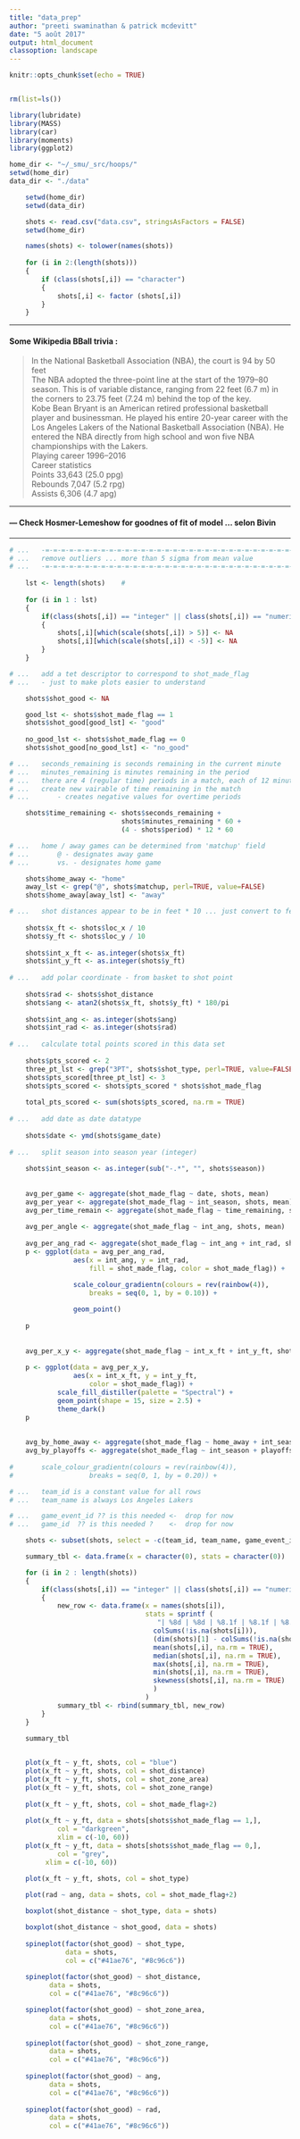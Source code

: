 ```yaml
---
title: "data_prep"
author: "preeti swaminathan & patrick mcdevitt"
date: "5 août 2017"
output: html_document
classoption: landscape
---
```


```r

knitr::opts_chunk$set(echo = TRUE)


rm(list=ls())

library(lubridate)
library(MASS)
library(car)
library(moments)
library(ggplot2)

home_dir <- "~/_smu/_src/hoops/"
setwd(home_dir)
data_dir <- "./data"

```


```r

	setwd(home_dir)
	setwd(data_dir)

	shots <- read.csv("data.csv", stringsAsFactors = FALSE)
	setwd(home_dir)

	names(shots) <- tolower(names(shots))
	
	for (i in 2:(length(shots)))
	{
		if (class(shots[,i]) == "character")
		{
			shots[,i] <- factor (shots[,i])
		}
	}
```

***  

####	Some Wikipedia BBall trivia :
> In the National Basketball Association (NBA), the court is 94 by 50 feet  
The NBA adopted the three-point line at the start of the 1979–80 season. This is of variable distance, ranging from 22 feet (6.7 m) in the corners to 23.75 feet (7.24 m) behind the top of the key.  
Kobe Bean Bryant is an American retired professional basketball player and businessman. He played his entire 20-year career with the Los Angeles Lakers of the National Basketball Association (NBA). He entered the NBA directly from high school and won five NBA championships with the Lakers.  
Playing career 	1996–2016  
Career statistics  
Points 	33,643 (25.0 ppg)  
Rebounds 	7,047 (5.2 rpg)  
Assists 	6,306 (4.7 apg)  


***  

#### --- Check Hosmer-Lemeshow for goodnes of fit of model ... selon Bivin

***  

```r

# ...	-=-=-=-=-=-=-=-=-=-=-=-=-=-=-=-=-=-=-=-=-=-=-=-=-=-=-=-=-=-=-=-=-=-=-=-=-
# ...	remove outliers ... more than 5 sigma from mean value
# ...	-=-=-=-=-=-=-=-=-=-=-=-=-=-=-=-=-=-=-=-=-=-=-=-=-=-=-=-=-=-=-=-=-=-=-=-=-
	
	lst <- length(shots)	#
	
	for (i in 1 : lst)
	{
		if(class(shots[,i]) == "integer" || class(shots[,i]) == "numeric")
		{
			shots[,i][which(scale(shots[,i]) > 5)] <- NA
			shots[,i][which(scale(shots[,i]) < -5)] <- NA
		}
	}

```



```r

# ...	add a tet descriptor to correspond to shot_made_flag
# ...	- just to make plots easier to understand

	shots$shot_good <- NA

	good_lst <- shots$shot_made_flag == 1
	shots$shot_good[good_lst] <- "good"
	
	no_good_lst <- shots$shot_made_flag == 0
	shots$shot_good[no_good_lst] <- "no_good"

# ...	seconds_remaining is seconds remaining in the current minute
# ...	minutes_remaining is minutes remaining in the period
# ...	there are 4 (regular time) periods in a match, each of 12 minutes
# ...	create new vairable of time remaining in the match
# ...		- creates negative values for overtime periods

	shots$time_remaining <- shots$seconds_remaining +
							shots$minutes_remaining * 60 +
							(4 - shots$period) * 12 * 60

# ...	home / away games can be determined from 'matchup' field
# ...		@ - designates away game
# ...		vs. - designates home game

	shots$home_away <- "home"
	away_lst <- grep("@", shots$matchup, perl=TRUE, value=FALSE)
	shots$home_away[away_lst] <- "away"

# ...	shot distances appear to be in feet * 10 ... just convert to feet
	
	shots$x_ft <- shots$loc_x / 10
	shots$y_ft <- shots$loc_y / 10
	
	shots$int_x_ft <- as.integer(shots$x_ft)
	shots$int_y_ft <- as.integer(shots$y_ft)
	
# ...	add polar coordinate - from basket to shot point
	
	shots$rad <- shots$shot_distance
	shots$ang <- atan2(shots$x_ft, shots$y_ft) * 180/pi 
	
	shots$int_ang <- as.integer(shots$ang)
	shots$int_rad <- as.integer(shots$rad)
	
# ...	calculate total points scored in this data set
	
	shots$pts_scored <- 2
	three_pt_lst <- grep("3PT", shots$shot_type, perl=TRUE, value=FALSE)
	shots$pts_scored[three_pt_lst] <- 3
	shots$pts_scored <- shots$pts_scored * shots$shot_made_flag
	
	total_pts_scored <- sum(shots$pts_scored, na.rm = TRUE)
	
# ...	add date as date datatype
	
	shots$date <- ymd(shots$game_date)
	
# ...	split season into season year (integer)
	
	shots$int_season <- as.integer(sub("-.*", "", shots$season))
	
	
	avg_per_game <- aggregate(shot_made_flag ~ date, shots, mean)
	avg_per_year <- aggregate(shot_made_flag ~ int_season, shots, mean)
	avg_per_time_remain <- aggregate(shot_made_flag ~ time_remaining, shots, mean)
	
	avg_per_angle <- aggregate(shot_made_flag ~ int_ang, shots, mean)
	
	avg_per_ang_rad <- aggregate(shot_made_flag ~ int_ang + int_rad, shots, mean)
	p <- ggplot(data = avg_per_ang_rad,
				aes(x = int_ang, y = int_rad,
					fill = shot_made_flag, color = shot_made_flag)) +

				scale_colour_gradientn(colours = rev(rainbow(4)),
  					breaks = seq(0, 1, by = 0.10)) +
		
				geom_point()
		
	p
	
	
	avg_per_x_y <- aggregate(shot_made_flag ~ int_x_ft + int_y_ft, shots, mean)
	
	p <- ggplot(data = avg_per_x_y,
				aes(x = int_x_ft, y = int_y_ft,
					color = shot_made_flag)) +
			scale_fill_distiller(palette = "Spectral") + 
			geom_point(shape = 15, size = 2.5) +
			theme_dark()
	p
	
	
	avg_by_home_away <- aggregate(shot_made_flag ~ home_away + int_season, shots, mean)
	avg_by_playoffs <- aggregate(shot_made_flag ~ int_season + playoffs, shots, mean)
	
#		scale_colour_gradientn(colours = rev(rainbow(4)),
#  					breaks = seq(0, 1, by = 0.20)) +
```

```r

# ...	team_id is a constant value for all rows
# ...	team_name is always Los Angeles Lakers

# ...	game_event_id ?? is this needed <-  drop for now
# ...	game_id  ?? is this needed ? 	<-	drop for now

	shots <- subset(shots, select = -c(team_id, team_name, game_event_id, game_id))

```


```r

	summary_tbl <- data.frame(x = character(0), stats = character(0))

	for (i in 2 : length(shots))
	{
		if(class(shots[,i]) == "integer" || class(shots[,i]) == "numeric")
		{
			new_row <- data.frame(x = names(shots[i]),
								  stats = sprintf (
								  	 "| %8d | %8d | %8.1f | %8.1f | %8.1f | %8.1f | %8.3f | ", 
									colSums(!is.na(shots[i])),
									(dim(shots)[1] - colSums(!is.na(shots[i]))),
								  	mean(shots[,i], na.rm = TRUE),
								  	median(shots[,i], na.rm = TRUE),
								  	max(shots[,i], na.rm = TRUE),
								  	min(shots[,i], na.rm = TRUE),
								  	skewness(shots[,i], na.rm = TRUE)
								  	)
								  )
			summary_tbl <- rbind(summary_tbl, new_row)
		}
	}

	summary_tbl
	
```

```r

	plot(x_ft ~ y_ft, shots, col = "blue")
	plot(x_ft ~ y_ft, shots, col = shot_distance)
	plot(x_ft ~ y_ft, shots, col = shot_zone_area)
	plot(x_ft ~ y_ft, shots, col = shot_zone_range)
	
	plot(x_ft ~ y_ft, shots, col = shot_made_flag+2)
	
	plot(x_ft ~ y_ft, data = shots[shots$shot_made_flag == 1,],
		 	col = "darkgreen",
		 	xlim = c(-10, 60))
	plot(x_ft ~ y_ft, data = shots[shots$shot_made_flag == 0,],
		 	col = "grey",
		 xlim = c(-10, 60))

	plot(x_ft ~ y_ft, shots, col = shot_type)

	plot(rad ~ ang, data = shots, col = shot_made_flag+2)
	
	boxplot(shot_distance ~ shot_type, data = shots)

	boxplot(shot_distance ~ shot_good, data = shots)
	
	spineplot(factor(shot_good) ~ shot_type,
			  data = shots,
			  col = c("#41ae76", "#8c96c6"))
	
	spineplot(factor(shot_good) ~ shot_distance,
		  data = shots,
		  col = c("#41ae76", "#8c96c6"))

	spineplot(factor(shot_good) ~ shot_zone_area,
		  data = shots,
		  col = c("#41ae76", "#8c96c6"))
	
	spineplot(factor(shot_good) ~ shot_zone_range,
		  data = shots,
		  col = c("#41ae76", "#8c96c6"))
	
	spineplot(factor(shot_good) ~ ang,
		  data = shots,
		  col = c("#41ae76", "#8c96c6"))
	
	spineplot(factor(shot_good) ~ rad,
		  data = shots,
		  col = c("#41ae76", "#8c96c6"))
```